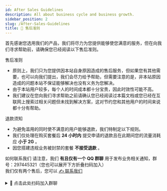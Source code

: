 ```yaml
---
id: After Sales Guidelines
description: All about business cycle and business growth.
sidebar_position: 2
slug: /After-Sales-Guidelines
title: 🔄 售后准则
---
```



首先感谢您选用我们的产品，我们将尽力为您提供能够使您满意的服务，但在向我们寻求帮助前，请确保您已经阅读以下售后准则。


售后准则
- 原则上，我们只为您提供因本站自身原因造成的售后服务，但如果您有其他需要，也可以向我们提出，我们会尽力给予帮助，但需要注意的是，非本站原因造成的问题本站不保证能够解决也没有义务为您解决。  
- 由于本站用户较多，每个人的时间成本都十分宝贵，因此时效性可能不高。  
- 我们建议在您向我们寻求帮助之前请确认您已经阅读过本篇文档或您已经在互联网上搜索过相关问题但未找到解决方案，这对节约您和其他用户的时间来说都十分有帮助。



退款须知
- 为避免滥用的同时使不满意的用户能够退款，我们特制定以下规则。  
- 我们仅处理在购买套餐后 **24 小时内** 提交申请的退款且在此期间您的流量消耗应 **小于 2G** 。  
- 因您搭建违规业务被封禁的套餐 **不接受退款** 。

如何联系我们
请注意，我们 **有且仅有一个 QQ 群聊** 用于发布业务相关通知，群号：297445321（您也可以展开下方折叠扫码加入）  
我们仅有两个售后，您可以 [✍️ 联系我们](../contribute/ "pageRef")

<details>
  <summary>🧠 点击此处扫码加入群聊</summary>
  <img src="https://api.uerr.cn/images/QRCode4StarWAF.png" />
</details>